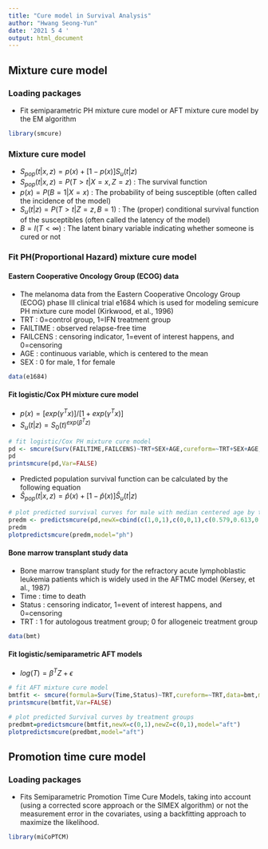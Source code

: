 ```yaml
---
title: "Cure model in Survival Analysis"
author: "Hwang Seong-Yun"
date: '2021 5 4 '
output: html_document
---
```


## Mixture cure model

### Loading packages
- Fit semiparametric PH mixture cure model or AFT mixture cure model by the EM algorithm

```r
library(smcure)
```

### Mixture cure model
- $S_{pop}(t|x,z)=p(x)+[1-p(x)]S_{u}(t|z)$  
- $S_{pop}(t|x,z)=P(T>t|X=x,Z=z)$ : The survival function 
- $p(x)=P(B=1|X=x)$ : The probability of being susceptible (often called the incidence of the model) 
- $S_{u}(t|z)=P(T>t|Z=z,B=1)$ : The (proper) conditional survival function of the susceptibles (often called the latency of the model)
- $B=I(T<\infty)$ : The latent binary variable indicating whether someone is cured or not 

### Fit PH(Proportional Hazard) mixture cure model

#### Eastern Cooperative Oncology Group (ECOG) data
- The melanoma data from the Eastern Cooperative Oncology Group (ECOG) phase III clinical trial e1684 which is used for modeling semicure PH mixture cure model (Kirkwood, et al., 1996)
- TRT : 0=control group, 1=IFN treatment group 
- FAILTIME : observed relapse-free time
- FAILCENS : censoring indicator, 1=event of interest happens, and 0=censoring
- AGE : continuous variable, which is centered to the mean
- SEX : 0 for male, 1 for female

```r
data(e1684)
```

#### Fit logistic/Cox PH mixture cure model
- $p(x)=[exp(\gamma^{T}x)]/[1+exp(\gamma^{T}x)]$
- $S_{u}(t|z)=S_{0}(t)^{exp(\beta^{T}z)}$

```r
# fit logistic/Cox PH mixture cure model
pd <- smcure(Surv(FAILTIME,FAILCENS)~TRT+SEX+AGE,cureform=~TRT+SEX+AGE,data=e1684,model="ph",link="logit",Var=FALSE)
pd
printsmcure(pd,Var=FALSE)
```

- Predicted population survival function can be calculated by the following equation
- ${\hat{S}}_{pop}(t|x,z)={\hat{p}}(x)+[1-{\hat{p}}(x)]{\hat{S}} _{u}(t|z)$

```r
# plot predicted survival curves for male with median centered age by treatment groups
predm <- predictsmcure(pd,newX=cbind(c(1,0,1),c(0,0,1),c(0.579,0.613,0.786)),newZ=cbind(c(1,0,1),c(0,0,1),c(0.579,0.613,0.786)),model="ph")
predm
plotpredictsmcure(predm,model="ph")
```

#### Bone marrow transplant study data
- Bone marrow transplant study for the refractory acute lymphoblastic leukemia patients which is widely used in the AFTMC model (Kersey, et al., 1987)
- Time : time to death
- Status : censoring indicator, 1=event of interest happens, and 0=censoring
- TRT : 1 for autologous treatment group; 0 for allogeneic treatment group

```r
data(bmt)
```

#### Fit logistic/semiparametric AFT models
- $log(T)=\beta^{T}Z+\epsilon$

```r
# fit AFT mixture cure model
bmtfit <- smcure(formula=Surv(Time,Status)~TRT,cureform=~TRT,data=bmt,model="aft",Var=FALSE)
printsmcure(bmtfit,Var=FALSE)
```

```r
# plot predicted Survival curves by treatment groups
predbmt=predictsmcure(bmtfit,newX=c(0,1),newZ=c(0,1),model="aft")
plotpredictsmcure(predbmt,model="aft")
```


## Promotion time cure model

### Loading packages
- Fits Semiparametric Promotion Time Cure Models, taking into account (using a corrected score approach or the SIMEX algorithm) or not the measurement error in the covariates, using a backfitting approach to maximize the likelihood. 

```r
library(miCoPTCM)
```


